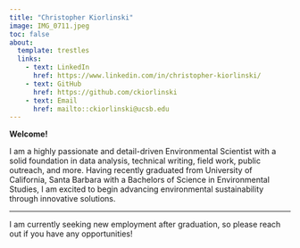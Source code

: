 ```yaml
---
title: "Christopher Kiorlinski"
image: IMG_0711.jpeg
toc: false
about: 
  template: trestles
  links:
    - text: LinkedIn
      href: https://www.linkedin.com/in/christopher-kiorlinski/
    - text: GitHub
      href: https://github.com/ckiorlinski
    - text: Email
      href: mailto::ckiorlinski@ucsb.edu
---
```


**Welcome!**

I am a highly passionate and detail-driven Environmental Scientist with a solid foundation in data analysis, technical writing, field work, public outreach, and more. Having recently graduated from University of California, Santa Barbara with a Bachelors of Science in Environmental Studies, I am excited to begin advancing environmental sustainability through innovative solutions.

------------------------------------------------------------------------

I am currently seeking new employment after graduation, so please reach out if you have any opportunities!
